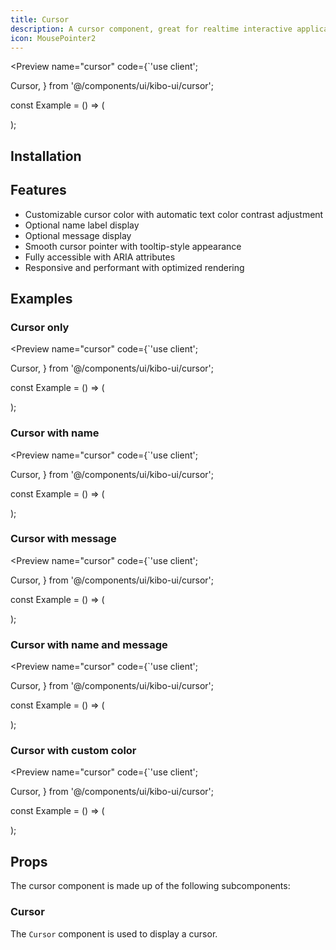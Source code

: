 ```yaml
---
title: Cursor
description: A cursor component, great for realtime interactive applications.
icon: MousePointer2
---
```


<Preview name="cursor" code={`'use client';

  Cursor,
} from '@/components/ui/kibo-ui/cursor';

const Example = () => (
  <div className="flex w-full h-screen items-center justify-center gap-4">
    <Cursor color="#10b981" name="@haydenbleasel" message="Can we adjust the color?" className="absolute top-24 left-24" />
    <Cursor color="#f43f5e" name="@leerob" message="One more thing..." className="absolute top-48 right-32" />
    <Cursor color="#0ea5e9" name="@shadcn" message="Another new component?!" className="absolute bottom-24 left-48" />
  </div>
);


## Installation

<Installer packageName="cursor" />

## Features

- Customizable cursor color with automatic text color contrast adjustment
- Optional name label display
- Optional message display
- Smooth cursor pointer with tooltip-style appearance
- Fully accessible with ARIA attributes
- Responsive and performant with optimized rendering

## Examples

### Cursor only

<Preview name="cursor" code={`'use client';

  Cursor,
} from '@/components/ui/kibo-ui/cursor';

const Example = () => (
  <div className="flex w-full h-screen items-center justify-center gap-4">
    <Cursor color="#000000" />
  </div>
);


### Cursor with name

<Preview name="cursor" code={`'use client';

  Cursor,
} from '@/components/ui/kibo-ui/cursor';

const Example = () => (
  <div className="flex w-full h-screen items-center justify-center gap-4">
    <Cursor color="#000000" name="Hayden" />
  </div>
);


### Cursor with message

<Preview name="cursor" code={`'use client';

  Cursor,
} from '@/components/ui/kibo-ui/cursor';

const Example = () => (
  <div className="flex w-full h-screen items-center justify-center gap-4">
    <Cursor color="#000000" message="That looks great!" />
  </div>
);


### Cursor with name and message

<Preview name="cursor" code={`'use client';

  Cursor,
} from '@/components/ui/kibo-ui/cursor';

const Example = () => (
  <div className="flex w-full h-screen items-center justify-center gap-4">
    <Cursor color="#000000" name="Hayden" message="That looks great!" />
  </div>
);


### Cursor with custom color

<Preview name="cursor" code={`'use client';

  Cursor,
} from '@/components/ui/kibo-ui/cursor';

const Example = () => (
  <div className="flex w-full h-screen items-center justify-center gap-4">
    <Cursor color="#f43f5e" name="Hayden" message="That looks great!" />
  </div>
);


## Props

The cursor component is made up of the following subcomponents:

### Cursor

The `Cursor` component is used to display a cursor.

<AutoTypeTable path="node_modules/@repo/cursor/index.tsx" name="CursorProps" />
